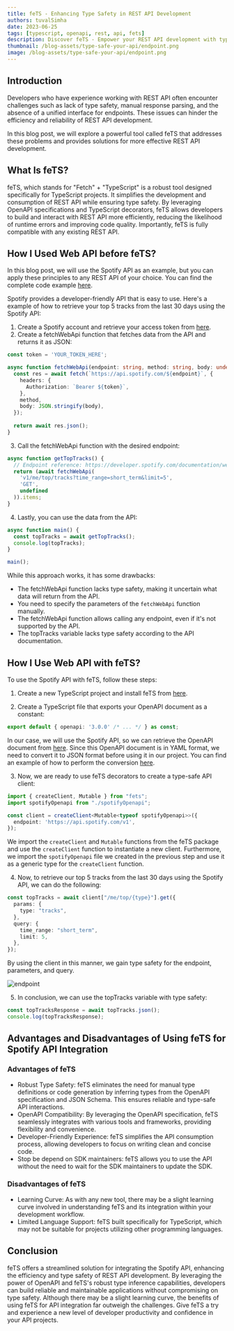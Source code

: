 ```yaml
---
title: feTS - Enhancing Type Safety in REST API Development
authors: tuvalSimha
date: 2023-06-25
tags: [typescript, openapi, rest, api, fets]
description: Discover feTS - Empower your REST API development with type safety, efficiency, and seamless integration using TypeScript and OpenAPI. With Spotify API example.
thumbnail: /blog-assets/type-safe-your-api/endpoint.png
image: /blog-assets/type-safe-your-api/endpoint.png
---
```


## Introduction

Developers who have experience working with REST API often encounter challenges such as lack of type safety, manual response parsing, and the absence of a unified interface for endpoints. These issues can hinder the efficiency and reliability of REST API development.

In this blog post, we will explore a powerful tool called feTS that addresses these problems and provides solutions for more effective REST API development.

## What Is feTS?
feTS, which stands for "Fetch" + "TypeScript" is a robust tool designed specifically for TypeScript projects. It simplifies the development and consumption of REST API while ensuring type safety. By leveraging OpenAPI specifications and TypeScript decorators, feTS allows developers to build and interact with REST API more efficiently, reducing the likelihood of runtime errors and improving code quality. Importantly, feTS is fully compatible with any existing REST API.

## How I Used Web API before feTS?

In this blog post, we will use the Spotify API as an example, but you can apply these principles to any REST API of your choice. You can find the complete code example [here](https://github.com/TuvalSimha/feTS-example).

Spotify provides a developer-friendly API that is easy to use. Here's a example of how to retrieve your top 5 tracks from the last 30 days using the Spotify API:

1. Create a Spotify account and retrieve your access token from [here](https://developer.spotify.com/documentation/web-api/reference/get-users-top-artists-and-tracks?type=artists&time_range=short_term&limit=5&offset=0).
2. Create a fetchWebApi function that fetches data from the API and returns it as JSON:
    
```typescript
const token = 'YOUR_TOKEN_HERE';

async function fetchWebApi(endpoint: string, method: string, body: undefined) {
  const res = await fetch(`https://api.spotify.com/${endpoint}`, {
    headers: {
      Authorization: `Bearer ${token}`,
    },
    method,
    body: JSON.stringify(body),
  });
  
  return await res.json();
}    
```

3. Call the fetchWebApi function with the desired endpoint:
```typescript
async function getTopTracks() {
  // Endpoint reference: https://developer.spotify.com/documentation/web-api/reference/get-users-top-artists-and-tracks
  return (await fetchWebApi(
    'v1/me/top/tracks?time_range=short_term&limit=5',
    'GET',
    undefined
  )).items;
}
```
4. Lastly, you can use the data from the API:
```typescript
async function main() {
  const topTracks = await getTopTracks();
  console.log(topTracks);
}

main();
```

While this approach works, it has some drawbacks:

- The fetchWebApi function lacks type safety, making it uncertain what data will return from the API.
- You need to specify the parameters of the `fetchWebApi` function manually.
- The fetchWebApi function allows calling any endpoint, even if it's not supported by the API.
- The topTracks variable lacks type safety according to the API documentation.

## How I Use Web API with feTS?
To use the Spotify API with feTS, follow these steps:

1. Create a new TypeScript project and install feTS from [here](https://the-guild.dev/openapi/fets/client/quick-start).

2. Create a TypeScript file that exports your OpenAPI document as a constant:
```typescript filename="openapi.ts"
export default { openapi: '3.0.0' /* ... */ } as const;
```
In our case, we will use the Spotify API, so we can retrieve the OpenAPI document from [here](https://developer.spotify.com/reference/web-api/open-api-schema.yaml). Since this OpenAPI document is in YAML format, we need to convert it to JSON format before using it in our project. You can find an example of how to perform the conversion [here](https://github.com/TuvalSimha/feTS-example/blob/main/convert-yaml-to-json.ts).

3. Now, we are ready to use feTS decorators to create a type-safe API client:
```typescript filename="spotify.ts"
import { createClient, Mutable } from "fets";
import spotifyOpenapi from "./spotifyOpenapi";

const client = createClient<Mutable<typeof spotifyOpenapi>>({
  endpoint: 'https://api.spotify.com/v1',
});
```

We import the `createClient` and `Mutable` functions from the feTS package and use the `createClient` function to instantiate a new client. Furthermore, we import the `spotifyOpenapi` file we created in the previous step and use it as a generic type for the `createClient` function.

4. Now, to retrieve our top 5 tracks from the last 30 days using the Spotify API, we can do the following:
```typescript filename="spotify.ts"
const topTracks = await client["/me/top/{type}"].get({
  params: {
    type: "tracks",
  },
  query: {
    time_range: "short_term",
    limit: 5,
  },
});
```
By using the client in this manner, we gain type safety for the endpoint, parameters, and query.

![endpoint](/blog-assets/type-safe-your-api/endpoint.png)


5. In conclusion, we can use the topTracks variable with type safety:
```typescript filename="spotify.ts"
const topTracksResponse = await topTracks.json();
console.log(topTracksResponse);
```

## Advantages and Disadvantages of Using feTS for Spotify API Integration

### Advantages of feTS
- Robust Type Safety: feTS eliminates the need for manual type definitions or code generation by inferring types from the OpenAPI specification and JSON Schema. This ensures reliable and type-safe API interactions.
- OpenAPI Compatibility: By leveraging the OpenAPI specification, feTS seamlessly integrates with various tools and frameworks, providing flexibility and convenience.
- Developer-Friendly Experience: feTS simplifies the API consumption process, allowing developers to focus on writing clean and concise code.
- Stop be depend on SDK maintainers: feTS allows you to use the API without the need to wait for the SDK maintainers to update the SDK.

### Disadvantages of feTS
- Learning Curve: As with any new tool, there may be a slight learning curve involved in understanding feTS and its integration within your development workflow.
- Limited Language Support: feTS built specifically for TypeScript, which may not be suitable for projects utilizing other programming languages.

## Conclusion
feTS offers a streamlined solution for integrating the Spotify API, enhancing the efficiency and type safety of REST API development. By leveraging the power of OpenAPI and feTS's robust type inference capabilities, developers can build reliable and maintainable applications without compromising on type safety. Although there may be a slight learning curve, the benefits of using feTS for API integration far outweigh the challenges. Give feTS a try and experience a new level of developer productivity and confidence in your API projects.